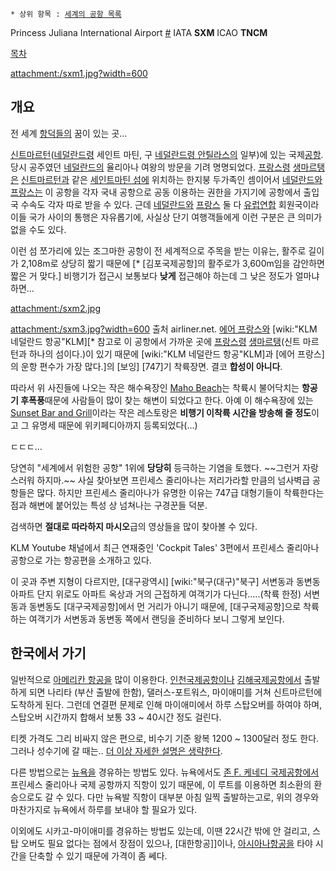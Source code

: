  * 상위 항목 : [[세계의 공항 목록]]

Princess Juliana International Airport [http://www.pjiae.com/ #]
IATA '''SXM''' ICAO '''TNCM'''

[[목차]]

attachment:/sxm1.jpg?width=600

== 개요 ==
전 세계 [[항덕]]들의 꿈이 있는 곳...

[[신트마르턴]]([[네덜란드]]령 세인트 마틴, 구 [[네덜란드령 안틸라스]]의 일부)에 있는 국제[[공항]]. 당시 공주였던 [[네덜란드]]의 율리아나 여왕의 방문을 기려 명명되었다. [[프랑스]]령 [[생마르탱]]은 [[신트마르턴]]과 같은 [[세인트마틴 섬]]에 위치하는 한지붕 두가족인 셈이어서 [[네덜란드]]와 [[프랑스]]는 이 공항을 각자 국내 공항으로 공동 이용하는 권한을 가지기에 공항에서 출입국 수속도 각자 따로 받을 수 있다. 근데 [[네덜란드]]와 [[프랑스]] 둘 다 [[유럽연합]] 회원국이라 이들 국가 사이의 통행은 자유롭기에, 사실상 단기 여행객들에게 이런 구분은 큰 의미가 없을 수도 있다.

이런 섬 쪼가리에 있는 조그마한 공항이 전 세계적으로 주목을 받는 이유는, 활주로 길이가 2,108m로 상당히 짧기 때문에 [* [김포국제공항]의 활주로가 3,600m임을 감안하면 짧은 거 맞다.] 비행기가 접근시 보통보다 '''낮게''' 접근해야 하는데 그 낮은 정도가 얼마냐 하면...

attachment:/sxm2.jpg


attachment:/sxm3.jpg?width=600
출처 airliner.net.
[[에어 프랑스]]와 [wiki:"KLM 네덜란드 항공"KLM][* 참고로 이 공항에서 가까운 곳에 [[프랑스]]령 [[생마르탱]](신트 마르턴과 하나의 섬이다.)이 있기 때문에 [wiki:"KLM 네덜란드 항공"KLM]과 [에어 프랑스]의 운항 편수가 가장 많다.]의 [보잉] [747]기 착륙장면. 결코 '''합성이 아니다'''.

따라서 위 사진들에 나오는 작은 해수욕장인 [http://en.wikipedia.org/wiki/Maho_Beach Maho Beach]는 착륙시 불어닥치는 '''항공기 후폭풍'''때문에 사람들이 많이 찾는 해변이 되었다고 한다. 아예 이 해수욕장에 있는 [http://en.wikipedia.org/wiki/Sunset_Bar_and_Grill Sunset Bar and Grill]이라는 작은 레스토랑은 '''비행기 이착륙 시간을 방송해 줄 정도'''이고 그 유명세 때문에 위키페디아까지 등록되었다(...)

{{{#!html
<object width="480" height="385"><param name="movie" value="http://www.youtube.com/v/cZJm3ezzWOQ&hl=en_GB&fs=1&rel=0"></param><param name="allowFullScreen" value="true"></param><param name="allowscriptaccess" value="always"></param><embed src="http://www.youtube.com/v/cZJm3ezzWOQ&hl=en_GB&fs=1&rel=0" type="application/x-shockwave-flash" allowscriptaccess="always" allowfullscreen="true" width="480" height="385"></embed></object>}}}

ㄷㄷㄷ...

당연히 "세계에서 위험한 공항" 1위에 '''당당히''' 등극하는 기염을 토했다. ~~그런거 자랑스러워 하지마.~~
사실 찾아보면 프린세스 줄리아나는 저리가라할 만큼의 넘사벽급 공항들은 많다. 하지만 프린세스 줄리아나가 유명한 이유는 747급 대형기들이 착륙한다는 점과 해변에 붙어있는 특성 상 넘쳐나는 구경꾼들 덕분.

검색하면 '''절대로 따라하지 마시오'''급의 영상들을 많이 찾아볼 수 있다.

{{{#!html
<iframe width="560" height="315" src="https://www.youtube.com/embed/7GZ3fSDFevE" frameborder="0" allowfullscreen></iframe>}}}
KLM Youtube 채널에서 최근 연재중인 'Cockpit Tales' 3편에서 프린세스 줄리아나 공항으로 가는 항공편을 소개하고 있다.

이 곳과 주변 지형이 다르지만, [대구광역시] [wiki:"북구(대구)"북구] 서변동과 동변동 아파트 단지 위로도 아파트 옥상과 거의 근접하게 여객기가 다닌다.....(착륙 한정) 서변동과 동변동도 [대구국제공항]에서 먼 거리가 아니기 때문에, [대구국제공항]으로 착륙하는 여객기가 서변동과 동변동 쪽에서 랜딩을 준비하다 보니 그렇게 보인다.

== 한국에서 가기 ==
일반적으로 [[아메리칸 항공]]을 많이 이용한다. [[인천국제공항]]이나 [[김해국제공항]]에서 출발하게 되면 나리타 (부산 출발에 한함), 댈러스-포트워스, 마이애미를 거쳐 신트마르턴에 도착하게 된다. 그런데 연결편 문제로 인해 마이애미에서 하루 스탑오버를 하여야 하며, 스탑오버 시간까지 합해서 보통 33 ~ 40시간 정도 걸린다.

티켓 가격도 그리 비싸지 않은 편으로, 비수기 기준 왕복 1200 ~ 1300달러 정도 한다. 그러나 성수기에 갈 때는.. [[더 이상 자세한 설명은 생략한다]].

다른 방법으로는 [[뉴욕]]을 경유하는 방법도 있다. 뉴욕에서도 [[존 F. 케네디 국제공항]]에서 프린세스 줄리아나 국제 공항까지 직항이 있기 때문에, 이 루트를 이용하면 최소환의 환승으로도 갈 수 있다. 다만 뉴욕발 직항이 대부분 아침 일찍 출발하는고로, 위의 경우와 마찬가지로 뉴욕에서 하루를 보내야 할 필요가 있다.

이외에도 시카고-마이애미를 경유하는 방법도 있는데, 이땐 22시간 밖에 안 걸리고, 스탑 오버도 필요 없다는 점에서 장점이 있으나, [대한항공]]이나, [[아시아나항공]]을 타야 시간을 단축할 수 있기 때문에 가격이 좀 쎄다.  
